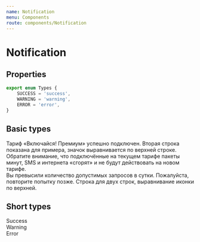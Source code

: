 ```yaml
---
name: Notification
menu: Components
route: components/Notification
---
```



# Notification

## Properties

<Props of={Notification} />

```javascript
export enum Types {
    SUCCESS = 'success',
    WARNING = 'warning',
    ERROR = 'error',
}
```

## Basic types

<Playground>
    <div style={marginBottom}>
        <Notification type="success">Тариф «Включайся! Премиум» успешно подключен. Вторая строка показана для примера, значок выравнивается по верхней строке.</Notification>
     </div>
     <div style={marginBottom}>
        <Notification type="warning">Обратите внимание, что подключённые на текущем тарифе пакеты минут, SMS и интернета «сгорят» и не будут действовать на новом тарифе.</Notification>
     </div>
    <Notification type="error">Вы превысили количество допустимых запросов в сутки. Пожалуйста, повторите попытку позже. Строка для двух строк, выравнивание  иконки по верхней.</Notification>
</Playground>

## Short types

<Playground>
    <div style={marginBottom}>
        <Notification type="success" isShort>Success</Notification>
    </div>
    <div style={marginBottom}>
        <Notification type="warning" isShort>Warning</Notification>
    </div>
    <Notification type="error" isShort>Error</Notification>
</Playground>
